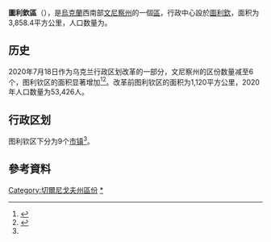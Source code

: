 {{Infobox settlement
| name                    = 图利钦区
| native_name             = Тульчинський район
| native_name_lang        = uk
| settlement_type         = [[区_(乌克兰)|区]]
| image_skyline           = 
| image_caption           = 
| image_flag              = Tulchin rayon prapor.gif
| flag_size               = 115px
| image_shield            = Tylchynskyi rayon gerb.png
| shield_size             = 85px
| image_map               = Tulchinskiy rayon 2020.png
| map_caption             = 图利钦区在文尼察州的位置
| subdivision_type        = [[世界政區索引|国家]]
| subdivision_name        = {{UKR}}
| subdivision_type1       = [[州_(烏克蘭)|州]]
| subdivision_name1       = [[文尼察州|文尼察州]]
| established_title       = 建立
| established_date        = 1923年
| seat_type               = 行政中心
| seat                    = [[圖利欽|圖利欽]]
| parts_type              = 辖区
| parts_style             = coll
| parts                   = 9个[[烏克蘭市鎮|市镇]]<ref name="Ostapenko">{{Cite book |url=https://www.minregion.gov.ua/wp-content/uploads/2020/10/atlas_novogo_atu_2020.pdf |date=2020 |publisher=Міністерство розвитку громад та територій України; Товариство дослідників України |editor-last=Остапенко |editor-first=Павло |edition=2nd |location=Київ |language=uk |script-title=uk:Атлас адміністративно-територіального устрою України: Новий районний поділ та територіальні громади: 2020}}</ref>
| p1                      =
| government_footnotes    = 
| leader_party            = 
| leader_title            = 
| leader_name             = 
| unit_pref               = Metric
| area_footnotes          = 
| area_note               = 
| area_total_km2          = 3,858.4
| population_as_of        = 2021年
| population_footnotes    = <ref name="ua2021estimate"/>
| population_total        = 152,281
| population_density_km2  = auto
| population_note         = 
| timezone1               = 
| utc_offset1             = 
| timezone1_DST           = 
| utc_offset1_DST         = 
| postal_code_type        = 邮政编码
| postal_code             = 
| area_code_type          = 
| area_code               = 
| iso_code                = 
| website                 = 
| footnotes               = 
}}
'''圖利欽區'''（{{lang-uk|Тульчинський район}}），是[[烏克蘭|烏克蘭]]西南部[[文尼察州|文尼察州]]的一個[[区_(乌克兰)|區]]，行政中心設於[[圖利欽|圖利欽]]，面积为3,858.4平方公里，人口数量为{{Ua-pop-est2021|152,281人}}。

== 历史 ==
{{Stack|[[File:Tulchynskyi-Raion.png|thumb]]}}
2020年7月18日作为乌克兰行政区划改革的一部分，文尼察州的区份数量减至6个，图利钦区的面积显著增加<ref>{{Cite news |date=2020-07-18 |title=Про утворення та ліквідацію районів. Постанова Верховної Ради України № 807-ІХ. |language=uk |url=http://www.golos.com.ua/article/333466 |access-date=2020-10-03 |website=Голос України}}</ref><ref name="2020_reform_maps">{{Cite web |date=2020-07-17 |title=Нові райони: карти + склад |url=https://www.minregion.gov.ua/press/news/novi-rajony-karty-sklad/ |access-date=2022-04-15 |language=uk |website=Міністерство розвитку громад та територій України}}</ref>。改革前图利钦区的面积为1,120平方公里，2020年人口数量为53,426人。

== 行政区划 ==
图利钦区下分为9个[[烏克蘭市鎮|市镇]]<ref name="Ostapenko"/>。

==參考資料==
{{Reflist}}

{{文尼察州行政区划}}

{{DEFAULTSORT:Тульчинський район}}
[[Category:切爾尼戈夫州區份|Category:切爾尼戈夫州區份]]
[[Category:圖利欽區|*]]